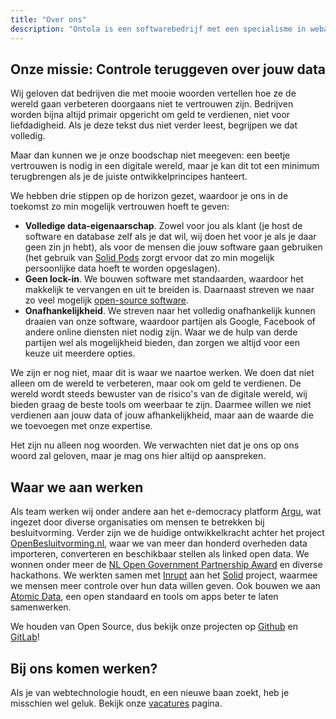 ```yaml
---
title: "Over ons"
description: "Ontola is een softwarebedrijf met een specialisme in webapplicaties, SAAS diensten en linked data. Wij houden van vernieuwende ideeën, open data en open technologie."
---
```


## Onze missie: Controle teruggeven over jouw data

Wij geloven dat bedrijven die met mooie woorden vertellen hoe ze de wereld gaan verbeteren doorgaans niet te vertrouwen zijn.
Bedrijven worden bijna altijd primair opgericht om geld te verdienen, niet voor liefdadigheid.
Als je deze tekst dus niet verder leest, begrijpen we dat volledig.

Maar dan kunnen we je onze boodschap niet meegeven:
een beetje vertrouwen is nodig in een digitale wereld, maar je kan dit tot een minimum terugbrengen als je de juiste ontwikkelprincipes hanteert.

We hebben drie stippen op de horizon gezet, waardoor je ons in de toekomst zo min mogelijk vertrouwen hoeft te geven:

- **Volledige data-eigenaarschap**. Zowel voor jou als klant (je host de software en database zelf als je dat wil, wij doen het voor je als je daar geen zin jn hebt), als voor de mensen die jouw software gaan gebruiken (het gebruik van [Solid Pods](/solid) zorgt ervoor dat zo min mogelijk persoonlijke data hoeft te worden opgeslagen).
- **Geen lock-in**. We bouwen software met standaarden, waardoor het makkelijk te vervangen en uit te breiden is. Daarnaast streven we naar zo veel mogelijk [open-source software](http://github.com/ontola/).
- **Onafhankelijkheid**. We streven naar het volledig onafhankelijk kunnen draaien van onze software, waardoor partijen als Google, Facebook of andere online diensten niet nodig zijn. Waar we de hulp van derde partijen wel als mogelijkheid bieden, dan zorgen we altijd voor een keuze uit meerdere opties.

We zijn er nog niet, maar dit is waar we naartoe werken.
We doen dat niet alleen om de wereld te verbeteren, maar ook om geld te verdienen.
De wereld wordt steeds bewuster van de risico's van de digitale wereld, wij bieden graag de beste tools om weerbaar te zijn.
Daarmee willen we niet verdienen aan jouw data of jouw afhankelijkheid, maar aan de waarde die we toevoegen met onze expertise.

Het zijn nu alleen nog woorden.
We verwachten niet dat je ons op ons woord zal geloven, maar je mag ons hier altijd op aanspreken.

## Waar we aan werken

Als team werken wij onder andere aan het e-democracy platform [Argu](https://argu.co), wat ingezet door diverse organisaties om mensen te betrekken bij besluitvorming.
Verder zijn we de huidige ontwikkelkracht achter het project [OpenBesluitvorming.nl](https://openbesluitvorming.nl), waar we van meer dan honderd overheden data importeren, converteren en beschikbaar stellen als linked open data.
We wonnen onder meer de [NL Open Government Partnership Award](https://www.open-overheid.nl/open-overheid/argu-winnaar-nederlandse-inzending-ogp-awards/) en diverse hackathons.
We werkten samen met [Inrupt](http://inrupt.com/) aan het [Solid](/solid) project, waarmee we mensen meer controle over hun data willen geven.
Ook bouwen we aan [Atomic Data](https://atomicdata.dev), een open standaard en tools om apps beter te laten samenwerken.

We houden van Open Source, dus bekijk onze projecten op [Github](https://github.com/ontola/) en [GitLab](https://gitlab.com/ontola/)!

## Bij ons komen werken?

Als je van webtechnologie houdt, en een nieuwe baan zoekt, heb je misschien wel geluk.
Bekijk onze [vacatures](/nl/jobs) pagina.
